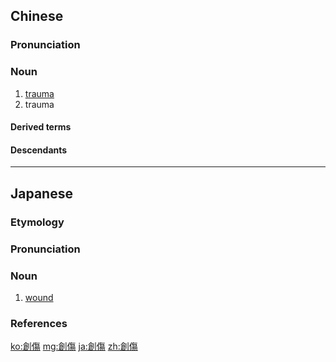 {{also|创伤}}
==Chinese==
{{zh-forms|s=创伤}}

===Pronunciation===
{{zh-pron
|m=chuāngshāng
|c=cong1 soeng1,cong3 soeng1
|mn=xm,qz,tw:chhòng-siong/zz:chhong-siang
|cat=n
}}

===Noun===
{{zh-noun}}

# [[trauma]] {{gloss|physical injury}}
# trauma {{gloss|damaging or distressing experience}}

====Derived terms====
{{zh-der|創傷性腦損傷}}

====Descendants====
{{CJKV||そうしょう|창상|sang thương}}

----

==Japanese==
{{wikipedia|lang=ja}}
{{ja-kanjitab|そう|しょう|yomi=o}}

===Etymology===
{{der|sort=そうしょう|ja|ltc|創傷}}

===Pronunciation===
{{ja-pron|yomi=kanon|そうしょう|acc=0|acc_ref=DJR}}

===Noun===
{{ja-noun|そうしょう|hhira=さうしやう}}

# [[wound]]

===References===
<references/>

[[ko:創傷]]
[[mg:創傷]]
[[ja:創傷]]
[[zh:創傷]]